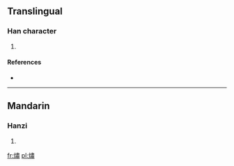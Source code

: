 ==Translingual==

===Han character===
{{Han char|rn=86|rad=火|as=12|sn=16|four=9582<sub>7</sub>|canj=火中X (FLX)}}

# {{defn|Han|sort=火12}}

====References====
* {{Han ref|kx=0681.250|dkj=19384|hdz=32242.100|uh=71BD|ud=29117|bh=EA53|bd=59987}}

----

==Mandarin==

===Hanzi===
{{cmn-hanzi|pin=[[xiào]] ([[xiao4]])|wg=hsiao<sup>4</sup>}}

# {{defn|lang=cmn|sort=火12}}

[[fr:熽]]
[[pl:熽]]
